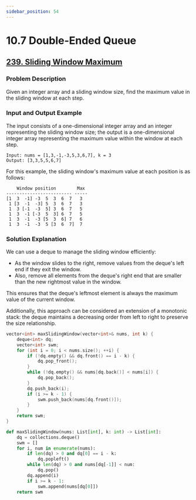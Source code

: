 ```yaml
---
sidebar_position: 54
---
```


# 10.7 Double-Ended Queue

## [239. Sliding Window Maximum](https://leetcode.com/problems/sliding-window-maximum/)

### Problem Description

Given an integer array and a sliding window size, find the maximum value in the sliding window at each step.

### Input and Output Example

The input consists of a one-dimensional integer array and an integer representing the sliding window size; the output is a one-dimensional integer array representing the maximum value within the window at each step.

```
Input: nums = [1,3,-1,-3,5,3,6,7], k = 3
Output: [3,3,5,5,6,7]
```

For this example, the sliding window's maximum value at each position is as follows:

```
    Window position        Max
------------------------- -----
[1  3  -1] -3  5  3  6  7   3
 1 [3  -1  -3] 5  3  6  7   3
 1  3 [-1  -3  5] 3  6  7   5
 1  3  -1 [-3  5  3] 6  7   5
 1  3  -1  -3 [5  3  6] 7   6
 1  3  -1  -3  5 [3  6  7]  7
```

### Solution Explanation

We can use a deque to manage the sliding window efficiently:

- As the window slides to the right, remove values from the deque's left end if they exit the window.
- Also, remove all elements from the deque's right end that are smaller than the new rightmost value in the window.

This ensures that the deque's leftmost element is always the maximum value of the current window.

Additionally, this approach can be considered an extension of a monotonic stack: the deque maintains a decreasing order from left to right to preserve the size relationship.

<Tabs>
<TabItem value="cpp" label="C++">

```cpp
vector<int> maxSlidingWindow(vector<int>& nums, int k) {
    deque<int> dq;
    vector<int> swm;
    for (int i = 0; i < nums.size(); ++i) {
        if (!dq.empty() && dq.front() == i - k) {
            dq.pop_front();
        }
        while (!dq.empty() && nums[dq.back()] < nums[i]) {
            dq.pop_back();
        }
        dq.push_back(i);
        if (i >= k - 1) {
            swm.push_back(nums[dq.front()]);
        }
    }
    return swm;
}
```

</TabItem>
<TabItem value="py" label="Python">

```py
def maxSlidingWindow(nums: List[int], k: int) -> List[int]:
    dq = collections.deque()
    swm = []
    for i, num in enumerate(nums):
        if len(dq) > 0 and dq[0] == i - k:
            dq.popleft()
        while len(dq) > 0 and nums[dq[-1]] < num:
            dq.pop()
        dq.append(i)
        if i >= k - 1:
            swm.append(nums[dq[0]])
    return swm
```

</TabItem>

</Tabs>